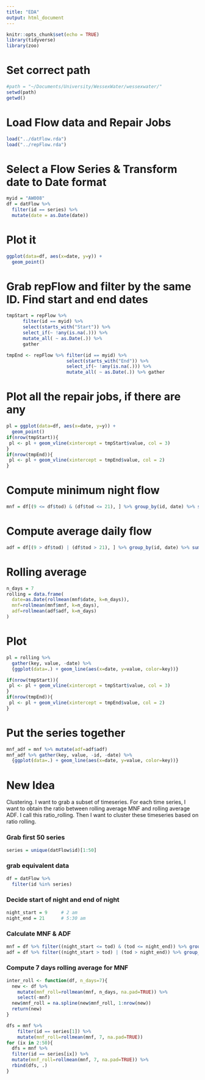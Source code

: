 ```yaml
---
title: "EDA"
output: html_document
---
```


```r
knitr::opts_chunk$set(echo = TRUE)
library(tidyverse)
library(zoo)
```

# Set correct path

```r
#path = "~/Documents/University/WessexWater/wessexwater/"
setwd(path)
getwd()
```

# Load Flow data and Repair Jobs

```r
load("../datFlow.rda")
load("../repFlow.rda")
```

# Select a Flow Series & Transform date to Date format

```r
myid = "AW008"
df = datFlow %>% 
  filter(id == series) %>% 
  mutate(date = as.Date(date))
```


# Plot it

```r
ggplot(data=df, aes(x=date, y=y)) + 
  geom_point()
```

# Grab repFlow and filter by the same ID. Find start and end dates

```r
tmpStart = repFlow %>% 
      filter(id == myid) %>% 
      select(starts_with("Start")) %>% 
      select_if(~ !any(is.na(.))) %>% 
      mutate_all( ~ as.Date(.)) %>% 
      gather
```

```r
tmpEnd <- repFlow %>% filter(id == myid) %>% 
                      select(starts_with("End")) %>% 
                      select_if(~ !any(is.na(.))) %>% 
                      mutate_all( ~ as.Date(.)) %>% gather 
```

# Plot all the repair jobs, if there are any

```r
pl = ggplot(data=df, aes(x=date, y=y)) + 
  geom_point()
if(nrow(tmpStart)){
 pl <- pl + geom_vline(xintercept = tmpStart$value, col = 3)
}
if(nrow(tmpEnd)){
 pl <- pl + geom_vline(xintercept = tmpEnd$value, col = 2)
}
```

# Compute minimum night flow

```r
mnf = df[(9 <= df$tod) & (df$tod <= 21), ] %>% group_by(id, date) %>% summarise(mnf=min(y)) %>% ungroup()
```

# Compute average daily flow
```r
adf = df[(9 > df$tod) | (df$tod > 21), ] %>% group_by(id, date) %>% summarise(adf=mean(y)) %>% ungroup()
```

# Rolling average
```r
n_days = 7
rolling = data.frame(
  date=as.Date(rollmean(mnf$date, k=n_days)),
  mnf=rollmean(mnf$mnf, k=n_days),
  adf=rollmean(adf$adf, k=n_days)
)
```

# Plot
```r
pl = rolling %>% 
  gather(key, value, -date) %>% 
  {ggplot(data=.) + geom_line(aes(x=date, y=value, color=key))}

if(nrow(tmpStart)){
 pl <- pl + geom_vline(xintercept = tmpStart$value, col = 3)
}
if(nrow(tmpEnd)){
 pl <- pl + geom_vline(xintercept = tmpEnd$value, col = 2)
}
```



# Put the series together
```r
mnf_adf = mnf %>% mutate(adf=adf$adf)
mnf_adf %>% gather(key, value, -id, -date) %>% 
  {ggplot(data=.) + geom_line(aes(x=date, y=value, color=key))}

```



# New Idea
Clustering. I want to grab a subset of timeseries. For each time series, I want to obtain the ratio between rolling average MNF and rolling average ADF. I call this ratio_rolling. Then I want to cluster these timeseries based on ratio rolling.

### Grab first 50 series

```r
series = unique(datFlow$id)[1:50]
```

### grab equivalent data

```r
df = datFlow %>% 
  filter(id %in% series)
```

### Decide start of night and end of night
```r
night_start = 9     # 2 am
night_end = 21      # 5:30 am 
```

### Calculate MNF & ADF

```r
mnf = df %>% filter((night_start <= tod) & (tod <= night_end)) %>% group_by(id, date) %>% summarise(mnf=min(y)) %>% ungroup()
adf = df %>% filter((night_start > tod) | (tod > night_end)) %>% group_by(id, date) %>% summarise(adf=mean(y)) %>% ungroup()
```

### Compute 7 days rolling average for MNF

```r
inter_roll <- function(df, n_days=7){
  new <- df %>% 
    mutate(mnf_roll=rollmean(mnf, n_days, na.pad=TRUE)) %>% 
    select(-mnf)
  new$mnf_roll = na.spline(new$mnf_roll, 1:nrow(new))
  return(new)
}
```


```r
dfs = mnf %>%
    filter(id == series[1]) %>% 
    mutate(mnf_roll=rollmean(mnf, 7, na.pad=TRUE))
for (ix in 2:50){
  dfs = mnf %>%
  filter(id == series[ix]) %>% 
  mutate(mnf_roll=rollmean(mnf, 7, na.pad=TRUE)) %>% 
  rbind(dfs, .)
}
```





